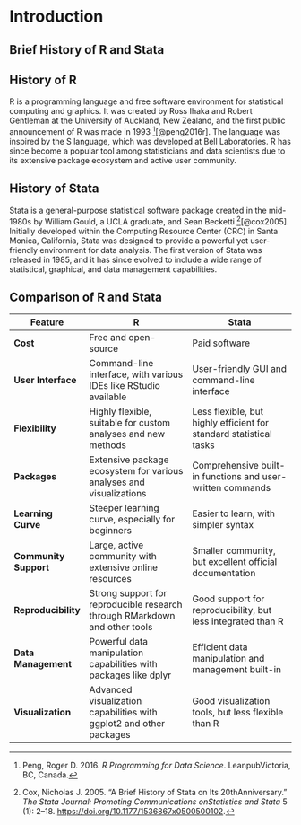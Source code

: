 # Introduction

## Brief History of R and Stata

## History of R

R is a programming language and free software environment for statistical computing and graphics. It was created by Ross Ihaka and Robert Gentleman at the University of Auckland, New Zealand, and the first public announcement of R was made in 1993 [^intro-1][@peng2016r]. The language was inspired by the S language, which was developed at Bell Laboratories. R has since become a popular tool among statisticians and data scientists due to its extensive package ecosystem and active user community.

[^intro-1]: Peng, Roger D. 2016. *R Programming for Data Science*. LeanpubVictoria, BC, Canada.

## History of Stata

Stata is a general-purpose statistical software package created in the mid-1980s by William Gould, a UCLA graduate, and Sean Becketti [^intro-2][@cox2005]. Initially developed within the Computing Resource Center (CRC) in Santa Monica, California, Stata was designed to provide a powerful yet user-friendly environment for data analysis. The first version of Stata was released in 1985, and it has since evolved to include a wide range of statistical, graphical, and data management capabilities.

[^intro-2]: Cox, Nicholas J. 2005. “A Brief History of Stata on Its 20thAnniversary.” *The Stata Journal: Promoting Communications onStatistics and Stata* 5 (1): 2–18. <https://doi.org/10.1177/1536867x0500500102>.

## Comparison of R and Stata

| Feature               | R                                                                          | Stata                                                              |
|----------------|----------------------------|----------------------------|
| **Cost**              | Free and open-source                                                       | Paid software                                                      |
| **User Interface**    | Command-line interface, with various IDEs like RStudio available           | User-friendly GUI and command-line interface                       |
| **Flexibility**       | Highly flexible, suitable for custom analyses and new methods              | Less flexible, but highly efficient for standard statistical tasks |
| **Packages**          | Extensive package ecosystem for various analyses and visualizations        | Comprehensive built-in functions and user-written commands         |
| **Learning Curve**    | Steeper learning curve, especially for beginners                           | Easier to learn, with simpler syntax                               |
| **Community Support** | Large, active community with extensive online resources                    | Smaller community, but excellent official documentation            |
| **Reproducibility**   | Strong support for reproducible research through RMarkdown and other tools | Good support for reproducibility, but less integrated than R       |
| **Data Management**   | Powerful data manipulation capabilities with packages like dplyr           | Efficient data manipulation and management built-in                |
| **Visualization**     | Advanced visualization capabilities with ggplot2 and other packages        | Good visualization tools, but less flexible than R                 |
